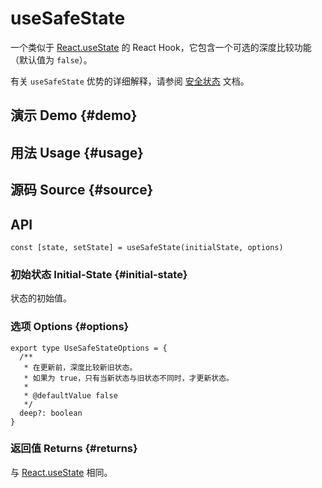 # useSafeState


<HooksType category={frontmatter.category} />

一个类似于 [React.useState](https://react.dev/reference/react/useState) 的 React Hook，它包含一个可选的深度比较功能（默认值为 `false`）。

有关 `useSafeState` 优势的详细解释，请参阅 [安全状态](/docs/optimization/safe-state) 文档。

## 演示 Demo \{#demo}


<App />

## 用法 Usage \{#usage}



## 源码 Source \{#source}


<Source />

## API

```tsx
const [state, setState] = useSafeState(initialState, options)
```

### 初始状态 Initial-State \{#initial-state}

状态的初始值。

### 选项 Options \{#options}

```tsx
export type UseSafeStateOptions = {
  /**
   * 在更新前，深度比较新旧状态。
   * 如果为 true，只有当新状态与旧状态不同时，才更新状态。
   *
   * @defaultValue false
   */
  deep?: boolean
}
```

### 返回值 Returns \{#returns}

与 [React.useState](https://react.dev/reference/react/useState) 相同。
